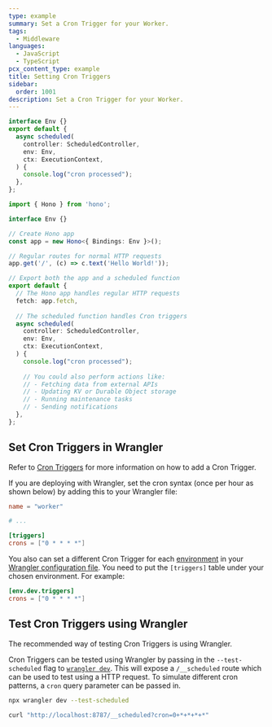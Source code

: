 ```yaml
---
type: example
summary: Set a Cron Trigger for your Worker.
tags:
  - Middleware
languages:
  - JavaScript
  - TypeScript
pcx_content_type: example
title: Setting Cron Triggers
sidebar:
  order: 1001
description: Set a Cron Trigger for your Worker.
---
```



<Render file="cron-trigger-example" />

<Tabs syncKey="workersExamples"> <TabItem label="TypeScript (Standard)" icon="seti:typescript">

```ts
interface Env {}
export default {
  async scheduled(
    controller: ScheduledController,
    env: Env,
    ctx: ExecutionContext,
  ) {
    console.log("cron processed");
  },
};
```

</TabItem> <TabItem label="Hono" icon="seti:typescript">

```ts
import { Hono } from 'hono';

interface Env {}

// Create Hono app
const app = new Hono<{ Bindings: Env }>();

// Regular routes for normal HTTP requests
app.get('/', (c) => c.text('Hello World!'));

// Export both the app and a scheduled function
export default {
  // The Hono app handles regular HTTP requests
  fetch: app.fetch,
  
  // The scheduled function handles Cron triggers
  async scheduled(
    controller: ScheduledController,
    env: Env,
    ctx: ExecutionContext,
  ) {
    console.log("cron processed");
    
    // You could also perform actions like:
    // - Fetching data from external APIs
    // - Updating KV or Durable Object storage
    // - Running maintenance tasks
    // - Sending notifications
  },
};
```

</TabItem> </Tabs>

## Set Cron Triggers in Wrangler

Refer to [Cron Triggers](/workers/configuration/cron-triggers/) for more information on how to add a Cron Trigger.

If you are deploying with Wrangler, set the cron syntax (once per hour as shown below) by adding this to your Wrangler file:

<WranglerConfig>

```toml
name = "worker"

# ...

[triggers]
crons = ["0 * * * *"]
```

</WranglerConfig>

You also can set a different Cron Trigger for each [environment](/workers/wrangler/environments/) in your [Wrangler configuration file](/workers/wrangler/configuration/). You need to put the `[triggers]` table under your chosen environment. For example:

<WranglerConfig>

```toml
[env.dev.triggers]
crons = ["0 * * * *"]
```

</WranglerConfig>

## Test Cron Triggers using Wrangler

The recommended way of testing Cron Triggers is using Wrangler.

Cron Triggers can be tested using Wrangler by passing in the `--test-scheduled` flag to [`wrangler dev`](/workers/wrangler/commands/#dev). This will expose a `/__scheduled` route which can be used to test using a HTTP request. To simulate different cron patterns, a `cron` query parameter can be passed in.

```sh
npx wrangler dev --test-scheduled

curl "http://localhost:8787/__scheduled?cron=0+*+*+*+*"
```
